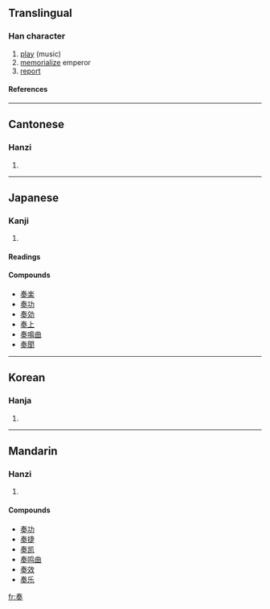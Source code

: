 ==Translingual==
===Han character===
{{Han char|rn=37|rad=大|as=06|sn=9|four=5043<sub>0</sub>|canj=手大竹大 (QKHK)}}
# [[play]] (music)
# [[memorialize]] emperor
# [[report]]
====References====
{{Han ref|kx=0251.150|dkj=05915|dj=0512.140|hdz=10537.010|uh=594F|ud=22863|bh=ABB5|bd=43957}}
----
==Cantonese==
===Hanzi===
{{yue-hanzi|jyut=|y=jau3}}
# {{defn|Cantonese}}
----
==Japanese==
===Kanji===
{{ja-kanji|grade=6|rs=大06}}
# {{defn|Japanese}} 
====Readings====
{{ja-readings|on=[[そう]] (sō)|kun=[[かなでる]] (kanaderu), [[すすめる]] (susumeru)}}

====Compounds====
*[[奏楽]]
*[[奏功]]
*[[奏効]]
*[[奏上]]
*[[奏鳴曲]]
*[[奏聞]]
----
==Korean==
===Hanja===
{{ko-hanja|hangeul=주|rv=ju|mr=chu}}
# {{defn|Korean}}
----
==Mandarin==
===Hanzi===
{{cmn-hanzi|pin=[[zòu]] ([[zou4]])|wg=tsou<sup>4</sup>}}
# {{defn|Mandarin}}

====Compounds====
*[[奏功]]
*[[奏捷]]
*[[奏凯]]
*[[奏鸣曲]]
*[[奏效]]
*[[奏乐]]

[[fr:奏]]